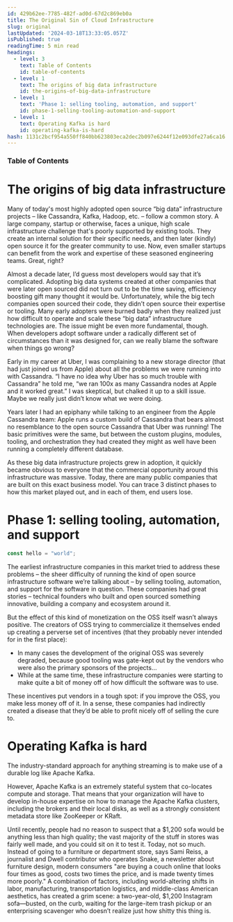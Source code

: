```yaml
---
id: 429b62ee-7785-482f-ad0d-67d2c869eb0a
title: The Original Sin of Cloud Infrastructure
slug: original
lastUpdated: '2024-03-18T13:33:05.057Z'
isPublished: true
readingTime: 5 min read
headings:
  - level: 3
    text: Table of Contents
    id: table-of-contents
  - level: 1
    text: The origins of big data infrastructure
    id: the-origins-of-big-data-infrastructure
  - level: 1
    text: 'Phase 1: selling tooling, automation, and support'
    id: phase-1-selling-tooling-automation-and-support
  - level: 1
    text: Operating Kafka is hard
    id: operating-kafka-is-hard
hash: 1131c2bcf954a550ff840bb623803eca2dec2b097e6244f12e093dfe27a6ca16
---
```


### Table of Contents

# The origins of big data infrastructure

Many of today's most highly adopted open source “big data” infrastructure projects – like Cassandra, Kafka, Hadoop, etc. – follow a common story. A large company, startup or otherwise, faces a unique, high scale infrastructure challenge that's poorly supported by existing tools. They create an internal solution for their specific needs, and then later (kindly) open source it for the greater community to use. Now, even smaller startups can benefit from the work and expertise of these seasoned engineering teams. Great, right?

Almost a decade later, I’d guess most developers would say that it’s complicated. Adopting big data systems created at other companies that were later open sourced did not turn out to be the time saving, efficiency boosting gift many thought it would be. Unfortunately, while the big tech companies open sourced their code, they didn’t open source their expertise or tooling. Many early adopters were burned badly when they realized just how difficult to operate and scale these “big data” infrastructure technologies are. The issue might be even more fundamental, though. When developers adopt software under a radically different set of circumstances than it was designed for, can we really blame the software when things go wrong?

Early in my career at Uber, I was complaining to a new storage director (that had just joined us from Apple) about all the problems we were running into with Cassandra. “I have no idea why Uber has so much trouble with Cassandra” he told me, “we ran 100x as many Cassandra nodes at Apple and it worked great.” I was skeptical, but chalked it up to a skill issue. Maybe we really just didn’t know what we were doing.

Years later I had an epiphany while talking to an engineer from the Apple Cassandra team: Apple runs a custom build of Cassandra that bears almost no resemblance to the open source Cassandra that Uber was running! The basic primitives were the same, but between the custom plugins, modules, tooling, and orchestration they had created they might as well have been running a completely different database.

As these big data infrastructure projects grew in adoption, it quickly became obvious to everyone that the commercial opportunity around this infrastructure was massive. Today, there are many public companies that are built on this exact business model. You can trace 3 distinct phases to how this market played out, and in each of them, end users lose.

# Phase 1: selling tooling, automation, and support

```typescript
const hello = "world";
```

The earliest infrastructure companies in this market tried to address these problems – the sheer difficulty of running the kind of open source infrastructure software we’re talking about – by selling tooling, automation, and support for the software in question. These companies had great stories – technical founders who built and open sourced something innovative, building a company and ecosystem around it.

But the effect of this kind of monetization on the OSS itself wasn’t always positive. The creators of OSS trying to commercialize it themselves ended up creating a perverse set of incentives (that they probably never intended for in the first place):

- In many cases the development of the original OSS was severely degraded, because good tooling was gate-kept out by the vendors who were also the primary sponsors of the projects…
- While at the same time, these infrastructure companies were starting to make quite a bit of money off of how difficult the software was to use.

These incentives put vendors in a tough spot: if you improve the OSS, you make less money off of it. In a sense, these companies had indirectly created a disease that they’d be able to profit nicely off of selling the cure to.

# Operating Kafka is hard

The industry-standard approach for anything streaming is to make use of a durable log like Apache Kafka.

However, Apache Kafka is an extremely stateful system that co-locates compute and storage. That means that your organization will have to develop in-house expertise on how to manage the Apache Kafka clusters, including the brokers and their local disks, as well as a strongly consistent metadata store like ZooKeeper or KRaft.

Until recently, people had no reason to suspect that a $1,200 sofa would be anything less than high quality; the vast majority of the stuff in stores was fairly well made, and you could sit on it to test it. Today, not so much. Instead of going to a furniture or department store, says Sami Reiss, a journalist and Dwell contributor who operates Snake, a newsletter about furniture design, modern consumers "are buying a couch online that looks four times as good, costs two times the price, and is made twenty times more poorly." A combination of factors, including world-altering shifts in labor, manufacturing, transportation logistics, and middle-class American aesthetics, has created a grim scene: a two-year-old, $1,200 Instagram sofa—busted, on the curb, waiting for the large-item trash pickup or an enterprising scavenger who doesn’t realize just how shitty this thing is.
